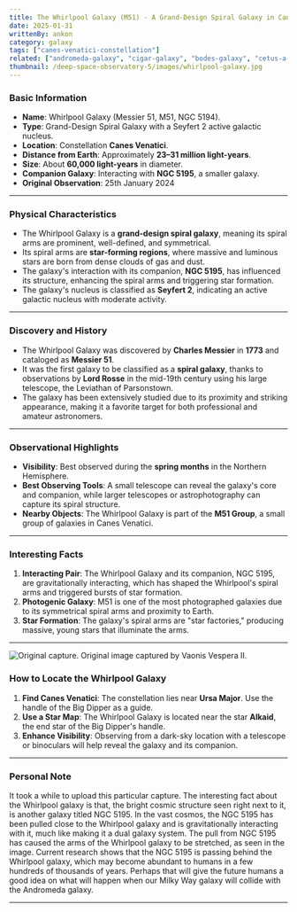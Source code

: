 ```yaml
---
title: The Whirlpool Galaxy (M51) - A Grand-Design Spiral Galaxy in Canes Venatici
date: 2025-01-31
writtenBy: ankon
category: galaxy
tags: ["canes-venatici-constellation"]
related: ["andromeda-galaxy", "cigar-galaxy", "bodes-galaxy", "cetus-a-galaxy", "le-gentil-galaxy"]
thumbnail: /deep-space-observatory-5/images/whirlpool-galaxy.jpg
---
```


<Highlight title="The Whirlpool Galaxy (M51)" subtitle="A Grand-Design Spiral Galaxy in Canes Venatici" />

### **Basic Information**
- **Name**: Whirlpool Galaxy (Messier 51, M51, NGC 5194).
- **Type**: Grand-Design Spiral Galaxy with a Seyfert 2 active galactic nucleus.
- **Location**: Constellation **Canes Venatici**.
- **Distance from Earth**: Approximately **23–31 million light-years**.
- **Size**: About **60,000 light-years** in diameter.
- **Companion Galaxy**: Interacting with **NGC 5195**, a smaller galaxy.
- **Original Observation**: 25th January 2024

---

### **Physical Characteristics**
- The Whirlpool Galaxy is a **grand-design spiral galaxy**, meaning its spiral arms are prominent, well-defined, and symmetrical.
- Its spiral arms are **star-forming regions**, where massive and luminous stars are born from dense clouds of gas and dust.
- The galaxy's interaction with its companion, **NGC 5195**, has influenced its structure, enhancing the spiral arms and triggering star formation.
- The galaxy's nucleus is classified as **Seyfert 2**, indicating an active galactic nucleus with moderate activity.

---

### **Discovery and History**
- The Whirlpool Galaxy was discovered by **Charles Messier** in **1773** and cataloged as **Messier 51**.
- It was the first galaxy to be classified as a **spiral galaxy**, thanks to observations by **Lord Rosse** in the mid-19th century using his large telescope, the Leviathan of Parsonstown.
- The galaxy has been extensively studied due to its proximity and striking appearance, making it a favorite target for both professional and amateur astronomers.

---

### **Observational Highlights**
- **Visibility**: Best observed during the **spring months** in the Northern Hemisphere.
- **Best Observing Tools**: A small telescope can reveal the galaxy's core and companion, while larger telescopes or astrophotography can capture its spiral structure.
- **Nearby Objects**: The Whirlpool Galaxy is part of the **M51 Group**, a small group of galaxies in Canes Venatici.

---

### **Interesting Facts**
1. **Interacting Pair**: The Whirlpool Galaxy and its companion, NGC 5195, are gravitationally interacting, which has shaped the Whirlpool's spiral arms and triggered bursts of star formation.
2. **Photogenic Galaxy**: M51 is one of the most photographed galaxies due to its symmetrical spiral arms and proximity to Earth.
3. **Star Formation**: The galaxy's spiral arms are "star factories," producing massive, young stars that illuminate the arms.

---

![Original capture.](/deep-space-observatory-5/images/whirlpool-galaxy-1.JPG)
Original image captured by Vaonis Vespera II.

### **How to Locate the Whirlpool Galaxy**
1. **Find Canes Venatici**: The constellation lies near **Ursa Major**. Use the handle of the Big Dipper as a guide.
2. **Use a Star Map**: The Whirlpool Galaxy is located near the star **Alkaid**, the end star of the Big Dipper's handle.
3. **Enhance Visibility**: Observing from a dark-sky location with a telescope or binoculars will help reveal the galaxy and its companion.

---

### **Personal Note**
It took a while to upload this particular capture. The interesting fact about the Whirlpool galaxy
is that, the bright cosmic structure seen right next to it, is another galaxy titled NGC 5195. In
the vast cosmos, the NGC 5195 has been pulled close to the Whirlpool galaxy and is gravitationally
interacting with it, much like making it a dual galaxy system. The pull from NGC 5195 has caused
the arms of the Whirlpool galaxy to be stretched, as seen in the image. Current research shows that
the NGC 5195 is passing behind the Whirlpool galaxy, which may become abundant to humans in a few
hundreds of thousands of years. Perhaps that will give the future humans a good idea on what will
happen when our Milky Way galaxy will collide with the Andromeda galaxy.

---
